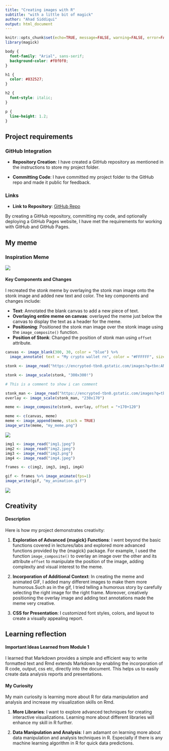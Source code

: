 ---
title: "Creating images with R"
subtitle: "with a little bit of magick"
author: "Ahad Siddiqui"
output: html_document
---

```{r setup, include=FALSE}
knitr::opts_chunk$set(echo=TRUE, message=FALSE, warning=FALSE, error=FALSE)
library(magick)
```

```{css}
body {
  font-family: "Arial", sans-serif;
  background-color: #f0f0f0;
}

h1 {
  color: #832527;
}

h2 {
  font-style: italic;
}

p {
  line-height: 1.2;
}
```

## Project requirements
### GitHub Integration

- **Repository Creation**: I have created a GitHub repository as mentioned in the instructions to store my project folder.

- **Committing Code**: I have committed my project folder to the GitHub repo and made it public for feedback.

### Links

- **Link to Repository**: [GitHub Repo](https://github.com/prontOh/stats220)

By creating a GitHub repository, committing my code, and optionally deploying a GitHub Pages website, I have met the requirements for working with GitHub and GitHub Pages.


## My meme

### Inspiration Meme

![](inspo_meme.jpeg)

#### Key Components and Changes

I recreated the stonk meme by overlaying the stonk man image onto the stonk image and added new text and color. The key components and changes include:

- **Text**: Annotated the blank canvas to add a new piece of text.
- **Overlaying entire meme on canvas**: overlayed the meme just below the canvas to display the text as a header for the meme.
- **Positioning**: Positioned the stonk man image over the stonk image using the `image_composite()` function.
- **Position of Stonk**: Changed the position of stonk man using `offset` attribute.

```{r meme-code, eval=TRUE}
canvas <- image_blank(300, 30, color = "blue") %>% 
  image_annotate( text = "My crypto wallet rn", color = "#FFFFFF", size = 20, gravity = "center")

stonk <- image_read("https://encrypted-tbn0.gstatic.com/images?q=tbn:ANd9GcRHxqIncrc3eqZutXggAjwvAvdins_IrB1_og&usqp=CAU")

stonk <- image_scale(stonk, "300x300!")

# This is a comment to show i can comment

stonk_man <- image_read("https://encrypted-tbn0.gstatic.com/images?q=tbn:ANd9GcSmO3rkSHlyDOmVpVBZl6a0sEsJkDXZ3p0iHw&usqp=CAU")
overlay <- image_scale(stonk_man, "230x170")

meme <- image_composite(stonk, overlay, offset = "+170+120")

meme <- c(canvas, meme)
meme <- image_append(meme, stack = TRUE)
image_write(meme, "my_meme.png")

```
![](my_meme.png)

```{r animation-code, eval=FALSE}
img1 <- image_read("img1.jpeg")
img2 <- image_read("img2.jpeg")
img3 <- image_read("img3.png")
img4 <- image_read("img4.jpeg")

frames <- c(img2, img3, img1, img4)

gif <- frames %>% image_animate(fps=1)
image_write(gif, "my_animation.gif")

```

![](my_animation.gif)

## Creativity
  
#### Description

Here is how my project demonstrates creativity:

1. **Exploration of Advanced {magick} Functions**: I went beyond the basic functions covered in lectures/labs and explored more advanced functions provided by the {magick} package. For example, I used the function `image_composite()` to overlay an image over the other and its attribute `offset` to manipulate the position of the image, adding complexity and visual interest to the meme.

2. **Incorporation of Additional Context**: In creating the meme and animated GIF, I added many different images to make them more humorous.Such as in the gif, I tried telling a humorous story by carefully selecting the right image for the right frame. Moreover, creatively positioning the overlay image and adding text annotations made the meme very creative.

3. **CSS for Presentation**: I customized font styles, colors, and layout to create a visually appealing report.


## Learning reflection

#### Important Ideas Learned from Module 1

I learned that Markdown provides a simple and efficient way to write formatted text and Rmd extends Markdown by enabling the incorporation of R code, output, css etc, directly into the document. This helps us to easily create data analysis reports and presentations.

#### My Curiosity

My main curiosity is learning more about R for data manipulation and analysis and increase my visualization skills on Rmd.

1. **More Libraries**: I want to explore advanced techniques for creating interactive visualizations. Learning more about different libraries will enhance my skill in R further.

2. **Data Manipulation and Analysis**: I am adamant on learning more about data manipulation and analysis techniques in R. Especially if there is any machine learning algorithm in R for quick data predictions.

